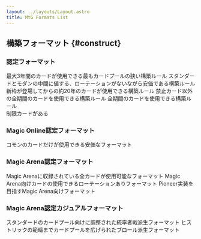 ```yaml
---
layout: ../layouts/Layout.astro
title: MtG Formats List
---
```



## 構築フォーマット {#construct}
### 認定フォーマット
<div class="flex gap-2 m-2 flex-wrap justify-center">
  <Card title="Standard" class="flex-none basis-80 xl:basis-96" link="/mtg-formats-list/construct/standard">
    最大3年間のカードが使用できる最もカードプールの狭い構築ルール
  </Card>
  <Card title="Pioneer" class="flex-none basis-80 xl:basis-96" link="/mtg-formats-list/construct/pioneer">
    スタンダードとモダンの中間に値する、ローテーションがないながら安価である構築ルール
  </Card>
  <Card title="Modern" class="flex-none basis-80 xl:basis-96" link="/mtg-formats-list/construct/modern">
    新枠が登場してからの約20年のカードが使用できる構築ルール
  </Card>
  <Card title="Legacy" class="flex-none basis-80 xl:basis-96" link="/mtg-formats-list/construct/legacy">
    禁止カード以外の全期間のカードを使用できる構築ルール
  </Card>
  <Card title="Vintage" class="flex-none basis-80 xl:basis-96" link="/mtg-formats-list/construct/vintage">
    全期間のカードを使用できる構築ルール<br />制限カードがある
  </Card>
</div>

### Magic Online認定フォーマット
<div class="flex gap-2 m-2 flex-wrap justify-center">
  <Card title="Pauper" class="flex-none basis-80 xl:basis-96" link="/mtg-formats-list/construct/pauper">
    コモンのカードだけが使用できる安価なフォーマット
  </Card>
</div>

### Magic Arena認定フォーマット
<div class="flex gap-2 m-2 flex-wrap justify-center">
  <Card title="Historic" class="flex-none basis-80 xl:basis-96" link="/mtg-formats-list/construct/historic">
    Magic Arenaに収録されている全カードが使用可能なフォーマット
  </Card>
  <Card title="Alchemy" class="flex-none basis-80 xl:basis-96" link="/mtg-formats-list/construct/alchemy">
    Magic Arena向けカードの使用できるローテーションありフォーマット
  </Card>
  <Card title="Explorer" class="flex-none basis-80 xl:basis-96" link="/mtg-formats-list/construct/explorer">
    Pioneer実装を目指すMagic Arena向けフォーマット
  </Card>
</div>

### Magic Arena認定カジュアルフォーマット
<div class="flex gap-2 m-2 flex-wrap justify-center">
  <Card title="Brawl" class="flex-none basis-80 xl:basis-96" link="/mtg-formats-list/construct/brawl">
    スタンダードのカードプール向けに調整された統率者戦派生フォーマット
  </Card>
  <Card title="Historic Brawl" class="flex-none basis-80 xl:basis-96" link="/mtg-formats-list/construct/historic_brawl">
    ヒストリックの範疇までカードプールを広げられたブロール派生フォーマット
  </Card>
</div>
